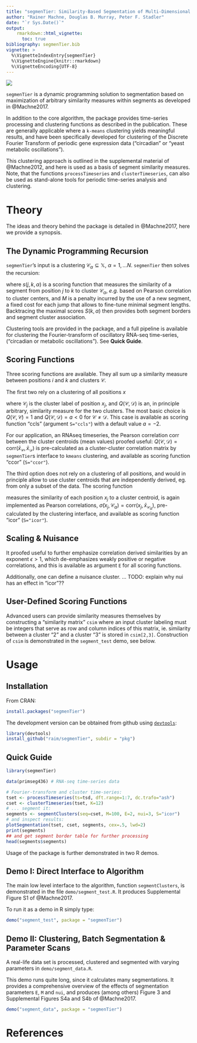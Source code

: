 ```yaml
---
title: "segmenTier: Similarity-Based Segmentation of Multi-Dimensional Signals"
author: "Rainer Machne, Douglas B. Murray, Peter F. Stadler"
date: "`r Sys.Date()`"
output: 
    rmarkdown::html_vignette:
      toc: true
bibliography: segmenTier.bib
vignette: >
  %\VignetteIndexEntry{segmenTier}
  %\VignetteEngine{knitr::rmarkdown}
  %\VignetteEncoding{UTF-8}
---
```


![](logo.png) 

`segmenTier` is a dynamic programming solution to segmentation based
on maximization of arbitrary similarity measures within segments
as developed in @Machne2017.

In addition to the core algorithm, the package provides time-series
processing and clustering functions as described in the
publication. These are generally applicable where a `k-means`
clustering yields meaningful results, and have been specifically
developed for clustering of the Discrete Fourier Transform of periodic
gene expression data ("circadian" or "yeast metabolic oscillations").

This clustering approach is outlined in the supplemental material of
@Machne2012, and here is used as a basis of segment similarity
measures.  Note, that the functions `processTimeseries` and
`clusterTimeseries`, can also be used as stand-alone tools for
periodic time-series analysis and clustering.


# Theory

The ideas and theory behind the package is detailed in @Machne2017,
here we provide a synopsis.

## The Dynamic Programming Recursion

`segmenTier`'s input is a clustering
$\mathcal{C}_{\alpha}\subseteq\mathbb{X}$, $\alpha=1,\dots N$.
`segmenTier` then solves the recursion:

\begin{equation}
  S_{k,\alpha} =
  \max_{j\le k} \max_{\beta\ne\alpha}
                 S_{j-1,\beta} + s(j,k,\alpha) - M\;,
\label{eq:01}
\end{equation}

where $s(j,k,\alpha)$ is a scoring function that measures the similarity
of a segment from position $j$ to $k$ to cluster
$\mathcal{C}_\alpha$, *e.g.* based on Pearson correlation to cluster
centers, and $M$ is a penalty incurred by the use of a new segment, a
fixed cost for each jump that allows to fine-tune minimal segment
lengths. Backtracing the maximal scores $S(k,\alpha)$ then provides
both segment borders and segment cluster association.

Clustering tools are provided in the package, and a full pipeline is
available for clustering the Fourier-transform of oscillatory RNA-seq
time-series, ("circadian or metabolic oscillations"). See **Quick
Guide**.

## Scoring Functions 

Three scoring functions are available. They all sum up a similarity
measure between positions $i$ and $k$ and clusters $\mathcal{C}$.

The first two rely on a clustering of all positions $x$

\begin{equation}
s(i,k,\alpha) = \sum_{j=i}^k Q(\mathcal{C}_j,\mathcal{C}_\alpha)
\end{equation}

where $\mathcal{C}_j$ is the cluster label of position $x_j$, and
$Q(\mathcal{C},\mathcal{D})$ is an, in principle arbitrary, similarity
measure for the two clusters. The most basic choice is
$Q(\mathcal{C},\mathcal{C})=1$ and $Q(\mathcal{C},\mathcal{D})=a<0$
for $\mathcal{C}\ne\mathcal{D}$.  This case is available as scoring
function "ccls" (argument `S="ccls"`) with a default value $a=-2$.


For our application, an RNAseq timeseries, the Pearson correlation
$\text{corr}$ between the cluster centroids (mean values) proofed
useful: $Q(\mathcal{C},\mathcal{D})= \text{corr}(\bar
x_{\mathcal{C}},\bar x_{\mathcal{D}})$ is pre-calculated as a
cluster-cluster correlation matrix by `segmenTier`s interface to
`kmeans` clustering, and available as scoring function "ccor"
(`S="ccor"`).

The third option does not rely on a clustering of all positions, and
would in principle allow to use cluster centroids that are independently
derived, eg. from only a subset of the data. The scoring function

\begin{equation}
  s(i,k,\alpha) = \sum_{j=i}^k \tilde\sigma(x_j,\mathcal{C}_{\alpha})
\end{equation}

measures the similarity of each position $x_j$ to a cluster centroid,
is again implemented as Pearson correlations,
$\tilde\sigma(x_j,\mathcal{C}_{\alpha})= \text{corr}(x_j,\bar
x_{\mathcal{C}_{\alpha}})$, pre-calculated by the clustering
interface, and available as scoring function "icor" (`S="icor"`).

## Scaling & Nuisance

It proofed useful to further emphasize correlation derived similarities
by an exponent $\epsilon>1$, which de-emphasizes weakly positive
or negative correlations, and this is available as argument `E` for
all scoring functions.

Additionally, one can define a nuisance cluster.
... TODO: explain why nui has an effect in "icor"??

## User-Defined Scoring Functions

Advanced users can provide similarity measures themselves by
constructing a "similarity matrix" `csim` where an input cluster
labeling must be integers that serve as row and column indices of this
matrix, ie. similarity between a cluster "2" and a cluster "3" is
stored in `csim[2,3]`. Construction of `csim` is demonstrated
in the `segment_test` demo, see below.



# Usage

## Installation

From CRAN:

```r
install.packages("segmenTier")
```

The development version can be obtained from github using
[`devtools`](https://cran.r-project.org/package=devtools):

```r
library(devtools)
install_github("raim/segmenTier", subdir = "pkg")
```



## Quick Guide

```r
library(segmenTier)

data(primseg436) # RNA-seq time-series data

# Fourier-transform and cluster time-series:
tset <- processTimeseries(ts=tsd, dft.range=1:7, dc.trafo="ash")
cset <- clusterTimeseries(tset, K=12)
# ... segment it:
segments <- segmentClusters(seq=cset, M=100, E=2, nui=3, S="icor")
# and inspect results:
plotSegmentation(tset, cset, segments, cex=.5, lwd=2)
print(segments)
## and get segment border table for further processing
head(segments$segments)
```



Usage of the package is further demonstrated in two R demos.

## Demo I: Direct Interface to Algorithm

The main low level interface to the algorithm, function
`segmentClusters`, is demonstrated in the file `demo/segment_test.R`.
It produces Supplemental Figure S1 of @Machne2017.

To run it as a demo in R simply type:

```r
demo("segment_test", package = "segmenTier")
```

## Demo II: Clustering, Batch Segmentation & Parameter Scans

A real-life data set is processed, clustered and segmented with
varying parameters in `demo/segment_data.R`.

This demo runs quite long, since it calculates many segmentations. It
provides a comprehensive overview of the effects of segmentation
parameters `E`, `M` and `nui`, and produces (among others) Figure 3
and Supplemental Figures S4a and S4b of @Machne2017.

```r
demo("segment_data", package = "segmenTier")
```

# References

